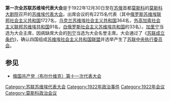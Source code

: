 '''第一次全苏联苏维埃代表大会'''是于1922年12月30日至在[[苏俄|苏俄]]首都[[莫斯科|莫斯科]]的[[莫斯科大剧院|莫斯科大剧院]]召开的[[苏联苏维埃代表大会|苏维埃代表大会]]。出席会议的有2215名代表（其中[[俄罗斯苏维埃联邦社会主义共和国|俄罗斯苏维埃联邦社会主义共和国]]1727名，[[乌克兰苏维埃社会主义共和国|乌克兰苏维埃社会主义共和国]]364名，[[外高加索社会主义联邦苏维埃共和国|外高加索社会主义联邦苏维埃共和国]]91名，[[白俄罗斯社会主义苏维埃共和国|白俄罗斯社会主义苏维埃共和国]]的33名）。[[加里宁|加里宁]]当选为大会主席，因病缺席大会的[[列宁|列宁]]当选为大会名誉主席。大会通过了《[[苏联成立条约|苏联成立条约]]》，确认四国组成[[苏维埃社会主义共和国联盟|苏维埃社会主义共和国联盟]]并选举产生了[[苏联中央执行委员会|苏联中央执行委员会]]。

==参见==
*[[俄国共产党（布尔什维克）第十一次代表大会|俄国共产党（布尔什维克）第十一次代表大会]]

[[Category:苏联苏维埃代表大会|Category:苏联苏维埃代表大会]]
[[Category:1922年政治事件|Category:1922年政治事件]]
[[Category:1922年会议|Category:1922年会议]]
[[Category:莫斯科政治会议|Category:莫斯科政治会议]]